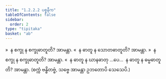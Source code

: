 ```yaml
---
title: "1.2.2.2 ပစ္စနီက"
tableOfContents: false
sidebar:
  order: 2
type: "tipitaka"
basket: "ab"
---
```



<DynamicBreadcrumb />

<Division number="13">

<Paragraph number="172">
»  န စက္ခု န စက္ခုဓာတူတိ? အာမန္တာ.
</Paragraph>

<Paragraph number="173">
«  န ဓာတူ န သောတဓာတူတိ? အာမန္တာ.
</Paragraph>

<Paragraph number="174">
»  န စက္ခု န စက္ခုဓာတူတိ? အာမန္တာ.
</Paragraph>

<Paragraph number="175">
«  န ဓာတူ န ဃာနဓာတု …ပေ…  န ဓာတူ န ဓမ္မဓာတူတိ? အာမန္တာ.
</Paragraph>

<Paragraph number="176">
(စက္ကံ ဗန္ဓိတဗ္ဗံ, သဗ္ဗေ အာမန္တာ ဥဘတောပိ သေသေပိ.)
</Paragraph>
</Division>